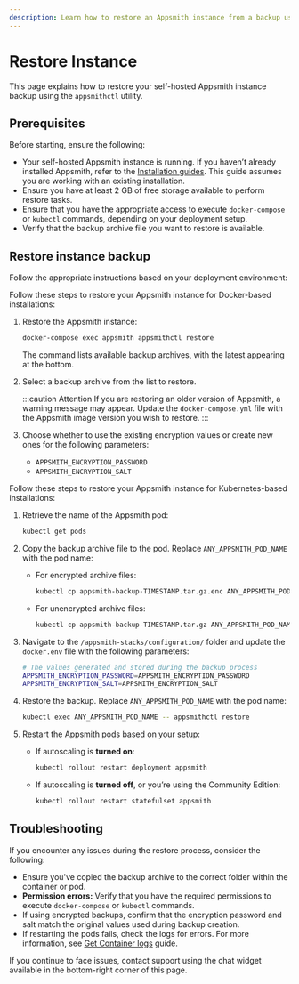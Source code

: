 ```yaml
---
description: Learn how to restore an Appsmith instance from a backup using the `appsmithctl` command-line utility.
---
```



# Restore Instance

This page explains how to restore your self-hosted Appsmith instance backup using the `appsmithctl` utility.

## Prerequisites

Before starting, ensure the following:

- Your self-hosted Appsmith instance is running. If you haven’t already installed Appsmith, refer to the [Installation guides](/getting-started/setup/installation-guides). This guide assumes you are working with an existing installation.
- Ensure you have at least 2 GB of free storage available to perform restore tasks.
- Ensure that you have the appropriate access to execute `docker-compose` or `kubectl` commands, depending on your deployment setup.
- Verify that the backup archive file you want to restore is available.

## Restore instance backup

Follow the appropriate instructions based on your deployment environment:

<Tabs queryString="current-command-type">

<TabItem label="Docker" value="docker-commands">

Follow these steps to restore your Appsmith instance for Docker-based installations:

1. Restore the Appsmith instance:

   ```bash
   docker-compose exec appsmith appsmithctl restore
   ```

   The command lists available backup archives, with the latest appearing at the bottom.

2. Select a backup archive from the list to restore.

   <ZoomImage src="/img/restore-appsmith-instance.png" alt="Select a backup archive while restoring Appsmith instance" caption="Select a backup archive while restoring Appsmith instance" />

   :::caution Attention
   If you are restoring an older version of Appsmith, a warning message may appear. Update the `docker-compose.yml` file with the Appsmith image version you wish to restore.
   :::

3. Choose whether to use the existing encryption values or create new ones for the following parameters:
   - `APPSMITH_ENCRYPTION_PASSWORD`
   - `APPSMITH_ENCRYPTION_SALT`

   <ZoomImage src="/img/restore-appsmith-instance-encryption.png" alt="Option to use existing encryption values" caption="Option to use existing encryption values" />

</TabItem>

<TabItem label="Kubernetes" value="kubernetes-commands">

Follow these steps to restore your Appsmith instance for Kubernetes-based installations:

1. Retrieve the name of the Appsmith pod:

   ```bash
   kubectl get pods
   ```

2. Copy the backup archive file to the pod. Replace `ANY_APPSMITH_POD_NAME` with the pod name:

   - For encrypted archive files:

     ```bash
     kubectl cp appsmith-backup-TIMESTAMP.tar.gz.enc ANY_APPSMITH_POD_NAME:/appsmith-stacks/data/backup/
     ```

   - For unencrypted archive files:

     ```bash
     kubectl cp appsmith-backup-TIMESTAMP.tar.gz ANY_APPSMITH_POD_NAME:/appsmith-stacks/data/backup/
     ```

3. Navigate to the `/appsmith-stacks/configuration/` folder and update the `docker.env` file with the following parameters:

   ```bash
   # The values generated and stored during the backup process
   APPSMITH_ENCRYPTION_PASSWORD=APPSMITH_ENCRYPTION_PASSWORD
   APPSMITH_ENCRYPTION_SALT=APPSMITH_ENCRYPTION_SALT
   ```

4. Restore the backup. Replace `ANY_APPSMITH_POD_NAME` with the pod name:

   ```bash
   kubectl exec ANY_APPSMITH_POD_NAME -- appsmithctl restore
   ```

5. Restart the Appsmith pods based on your setup:

   - If autoscaling is **turned on**:

     ```bash
     kubectl rollout restart deployment appsmith
     ```

   - If autoscaling is **turned off**, or you’re using the Community Edition:

     ```bash
     kubectl rollout restart statefulset appsmith
     ```

</TabItem>

</Tabs>

## Troubleshooting

If you encounter any issues during the restore process, consider the following:

- Ensure you've copied the backup archive to the correct folder within the container or pod.
- **Permission errors:** Verify that you have the required permissions to execute `docker-compose` or `kubectl` commands.
- If using encrypted backups, confirm that the encryption password and salt match the original values used during backup creation.
- If restarting the pods fails, check the logs for errors. For more information, see [Get Container logs](/getting-started/setup/instance-management/how-to-get-container-logs) guide.

If you continue to face issues, contact support using the chat widget available in the bottom-right corner of this page.